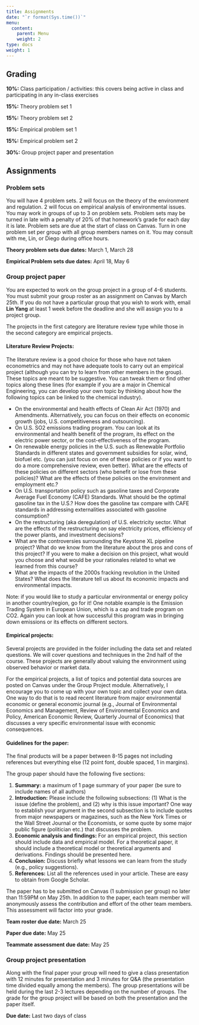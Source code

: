 ```yaml
---
title: Assignments
date: "`r format(Sys.time())`"
menu:
  content:
    parent: Menu
    weight: 2
type: docs
weight: 1
---
```


## Grading

**10%:** Class participation / activities: this covers being active in class and participating in any in-class exercises

**15%:** Theory problem set 1

**15%:** Theory problem set 2

**15%:** Empirical problem set 1

**15%:** Empirical problem set 2

**30%:** Group project paper and presentation

## Assignments

### Problem sets

You will have 4 problem sets. 2 will focus on the theory of the environment and regulation. 2 will focus on empirical analysis of environmental issues. You may work in groups of up to 3 on problem sets. Problem sets may be turned in late with a penalty of 20% of that homework's grade for each day it is late. Problem sets are due at the start of class on Canvas. Turn in one problem set per group with all group members names on it. You may consult with me, Lin, or Diego during office hours.

**Theory problem sets due dates:** March 1, March 28

**Empirical Problem sets due dates:** April 18, May 6


### Group project paper

You are expected to work on the group project in a group of 4-6 students. You must submit your group roster as an assignment on Canvas by March 25th. If you do not have a particular group that you wish to work with, email **Lin Yang** at least 1 week before the deadline and she will assign you to a project group.

The projects in the first category are literature review type while those in the second category are empirical projects. 

####  Literature Review Projects:

The literature review is a good choice for those who have not taken econometrics and may not have adequate tools to carry out an empirical project (although you can try to learn from other members in the group).  These topics are meant to be suggestive. You can tweak them or find other topics along these lines (for example if you are a major in Chemical Engineering, you can develop your own topic by thinking about how the following topics can be linked to the chemical industry). 

-	On the environmental and health effects of Clean Air Act (1970) and Amendments. Alternatively, you can focus on their effects on economic growth (jobs, U.S. competitiveness and outsourcing). 
-	On U.S. SO2 emissions trading program. You can look at its environmental and health benefit of the program, its effect on the electric power sector, or the cost-effectiveness of the program.
-	On renewable energy policies in the U.S. such as Renewable Portfolio Standards in different states and government subsidies for solar, wind, biofuel etc. (you can just focus on one of these policies or if you want to do a more comprehensive review, even better). What are the effects of these policies on different sectors (who benefit or lose from these policies)? What are the effects of these policies on the environment and employment etc.?
-	On U.S. transportation policy such as gasoline taxes and Corporate Average Fuel Economy (CAFE) Standards. What should be the optimal gasoline tax in the U.S.? How does the gasoline tax compare with CAFE standards in addressing externalities associated with gasoline consumption? 
-	On the restructuring (aka deregulation) of U.S. electricity sector. What are the effects of the restructuring on say electricity prices, efficiency of the power plants, and investment decisions?
-	What are the controversies surrounding the Keystone XL pipeline project? What do we know from the literature about the pros and cons of this project? If you were to make a decision on this project, what would you choose and what would be your rationales related to what we learned from this course?
-	What are the impacts of the 2000s fracking revolution in the United States? What does the literature tell us about its economic impacts and environmental impacts. 

Note: if you would like to study a particular environmental or energy policy in another country/region, go for it! One notable example is the Emission Trading System in European Union, which is a cap and trade program on CO2. Again you can look at how successful this program was in bringing down emissions or its effects on different sectors.

#### Empirical projects:

Several projects are provided in the folder including the data set and related questions. We will cover questions and techniques in the 2nd half of the course. These projects are generally about valuing the environment using observed behavior or market data.


For the empirical projects, a list of topics and potential data sources are posted on Canvas under the Group Project module. Alternatively, I encourage you to come up with your own topic and collect your own data. One way to do that is to read recent literature from major environmental economic or general economic journal (e.g., Journal of Environmental Economics and Management, Review of Environmental Economics and Policy, American Economic Review, Quarterly Journal of Economics) that discusses a very specific environmental issue with economic consequences.

#### Guidelines for the paper:

The final products will be a paper between 8-15 pages not including references but everything else (12 point font, double spaced, 1 in margins). 

The group paper should have the following five sections:

1. **Summary:** a maximum of 1 page summary of your paper (be sure to include names of all authors)
2. **Introduction:** Please include the following subsections: (1) What is the issue (define the problem), and (2) why is this issue important? One way to establish your argument in the second subsection is to include quotes from major newspapers or magazines, such as the New York Times or the Wall Street Journal or the Economists, or some quote by some major public figure (politician etc.) that discusses the problem.
3. **Economic analysis and findings:** For an empirical project, this section should include data and empirical model. For a theoretical paper, it should include a theoretical model or theoretical arguments and derivations. Findings should be presented here.
4. **Conclusion:** Discuss briefly what lessons we can learn from the study (e.g., policy suggestions).
5. **References:** List all the references used in your article. These are easy to obtain from Google Scholar.

The paper has to be submitted on Canvas (1 submission per group) no later than 11:59PM on May 25th. In addition to the paper, each team member will anonymously assess the contribution and effort of the other team members. This assessment will factor into your grade.

**Team roster due date:** March 25

**Paper due date:** May 25

**Teammate assessment due date:** May 25


### Group project presentation

Along with the final paper your group will need to give a class presentation with 12 minutes for presentation and 3 minutes for Q&A (the presentation time divided equally among the members). The group presentations will be held during the last 2-3 lectures depending on the number of groups. The grade for the group project will be based on both the presentation and the paper itself.

**Due date:** Last two days of class
